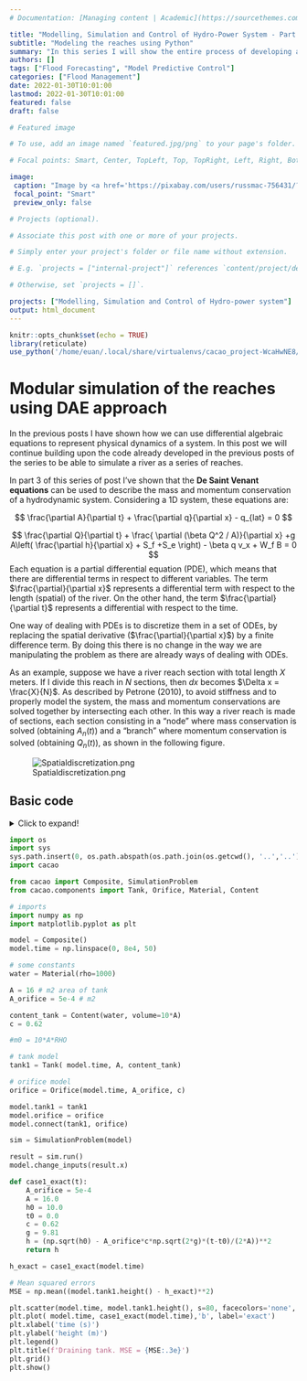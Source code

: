 ```yaml
---
# Documentation: [Managing content | Academic](https://sourcethemes.com/academic/docs/managing-content/)

title: "Modelling, Simulation and Control of Hydro-Power System - Part 6"
subtitle: "Modeling the reaches using Python"
summary: "In this series I will show the entire process of developing a model, performing simulations and the use of different control techniques for decision support in flood management systems."
authors: []
tags: ["Flood Forecasting", "Model Predictive Control"]
categories: ["Flood Management"]
date: 2022-01-30T10:01:00
lastmod: 2022-01-30T10:01:00
featured: false
draft: false

# Featured image

# To use, add an image named `featured.jpg/png` to your page's folder.

# Focal points: Smart, Center, TopLeft, Top, TopRight, Left, Right, BottomLeft, Bottom, BottomRight.

image:
 caption: "Image by <a href='https://pixabay.com/users/russmac-756431/?utm_source=link-attribution&amp;utm_medium=referral&amp;utm_campaign=image&amp;utm_content=929406'>Russ McElroy</a> from <a href='https://pixabay.com/?utm_source=link-attribution&amp;utm_medium=referral&amp;utm_campaign=image&amp;utm_content=929406'>Pixabay</a>"
 focal_point: "Smart"
 preview_only: false

# Projects (optional).

# Associate this post with one or more of your projects.

# Simply enter your project's folder or file name without extension.

# E.g. `projects = ["internal-project"]` references `content/project/deep-learning/index.md`.

# Otherwise, set `projects = []`.

projects: ["Modelling, Simulation and Control of Hydro-power system"]
output: html_document
---
```


```r
knitr::opts_chunk$set(echo = TRUE)
library(reticulate)
use_python('/home/euan/.local/share/virtualenvs/cacao_project-WcaHwNE8/bin/python3')
```

# Modular simulation of the reaches using DAE approach

In the previous posts I have shown how we can use differential algebraic equations to represent physical dynamics of a system. In this post we will continue building upon the code already developed in the previous posts of the series to be able to simulate a river as a series of reaches.

In part 3 of this series of post I've shown that the **De Saint Venant equations** can be used to describe the mass and momentum conservation of a hydrodynamic system. Considering a 1D system, these equations are:

$$
\frac{\partial A}{\partial t} + \frac{\partial q}{\partial x} - q_{lat} = 0
$$

$$
\frac{\partial Q}{\partial t} + \frac{ \partial (\beta Q^2 / A)}{\partial x} +g A\left( \frac{\partial h}{\partial x} + S_f +S_e \right) - \beta q v_x + W_f B = 0
$$
Each equation is a partial differential equation (PDE), which means that there are differential terms in respect to different variables. The term $\frac{\partial}{\partial x}$ represents a differential term with respect to the length (spatial) of the river. On the other hand, the term $\frac{\partial}{\partial t}$ represents a differential with respect to the time.

One way of dealing with PDEs is to discretize them in a set of ODEs, by replacing the spatial derivative ($\frac{\partial}{\partial x}$) by a finite difference term. By doing this there is no change in the way we are manipulating the problem as there are already ways of dealing with ODEs.

As an example, suppose we have a river reach section with total length $X$ meters. If I divide this reach in $N$ sections, then $dx$ becomes $\Delta x = \frac{X}{N}$. As described by Petrone (2010), to avoid stiffness and to properly model the system, the mass and momentum conservations are solved together by intersecting each other. In this way a river reach is made of sections, each section consisting in a "node" where mass conservation is solved (obtaining $A_n(t)$) and a "branch" where momentum conservation is solved (obtaining $Q_n(t)$), as shown in the following figure.

![Spatialdiscretization.png](https://drive.google.com/uc?export=view&id=1QckZLs8bmgBkDVvM4dUpa1046Tuf-jJo)

## Basic code
<details>
<summary>Click to expand!</summary>
<script src="https://gist.github.com/euanrussano/ad53fb7b1ba1afb3caa4102eb50f610a.js"></script>
</details>

```python
import os
import sys
sys.path.insert(0, os.path.abspath(os.path.join(os.getcwd(), '..','..')))
import cacao

from cacao import Composite, SimulationProblem
from cacao.components import Tank, Orifice, Material, Content
```

```python
# imports
import numpy as np
import matplotlib.pyplot as plt
```

```python

model = Composite()
model.time = np.linspace(0, 8e4, 50)

# some constants
water = Material(rho=1000)

A = 16 # m2 area of tank
A_orifice = 5e-4 # m2

content_tank = Content(water, volume=10*A)
c = 0.62

#m0 = 10*A*RHO

# tank model
tank1 = Tank( model.time, A, content_tank)

# orifice model
orifice = Orifice(model.time, A_orifice, c)

model.tank1 = tank1
model.orifice = orifice
model.connect(tank1, orifice)
```

```python
sim = SimulationProblem(model)

result = sim.run()
model.change_inputs(result.x)
```

```python

def case1_exact(t):
    A_orifice = 5e-4
    A = 16.0
    h0 = 10.0
    t0 = 0.0
    c = 0.62
    g = 9.81
    h = (np.sqrt(h0) - A_orifice*c*np.sqrt(2*g)*(t-t0)/(2*A))**2
    return h

h_exact = case1_exact(model.time)

# Mean squared errors
MSE = np.mean((model.tank1.height() - h_exact)**2)

plt.scatter(model.time, model.tank1.height(), s=80, facecolors='none', edgecolors='r', label='scipy');
plt.plot( model.time, case1_exact(model.time),'b', label='exact')
plt.xlabel('time (s)')
plt.ylabel('height (m)')
plt.legend()
plt.title(f'Draining tank. MSE = {MSE:.3e}')
plt.grid()
plt.show()
```
